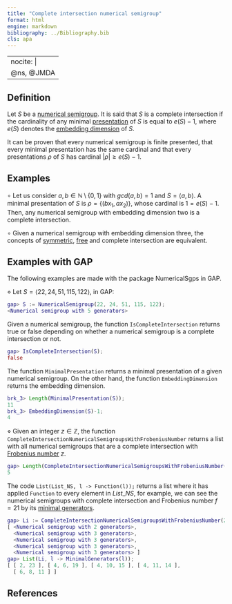 ```yaml
---
title: "Complete intersection numerical semigroup"
format: html
engine: markdown
bibliography: ../Bibliography.bib
cls: apa
---
```


---
nocite: |
  @ns, @JMDA
---

<!-- Definición de Num. Sem. -->

## Definition

Let $S$ be a [numerical semigroup](../Basic-concepts/Numerical-semigroup.qmd). It is said that $S$ is a complete intersection if the cardinality of any minimal [presentation](../Presentations-NS/Presentation-NS.qmd) of $S$ is equal to $e(S) - 1$, where $e(S)$ denotes the [embedding dimension](../Basic-concepts/Embedding-dimension.qmd) of $S$.

It can be proven that every numerical semigroup is finite presented, that every minimal presentation has the same cardinal and that every presentations $\rho$ of $S$ has cardinal $|\rho| \ge e(S) - 1$.

## Examples

$\circ$ Let us consider $a,b \in \mathbb{N} \setminus \{0,1\}$ with $gcd(a,b) = 1$ and $S = \langle a, b \rangle$. A minimal presentation of $S$ is $\rho = \{(bx_1, ax_2)\}$, whose cardinal is $1 = e(S) - 1$. Then, any numerical semigroup with embedding dimension two is a complete intersection.

$\circ$ Given a numerical semigroup with embedding dimension three, the concepts of [symmetric](../Families-NS/NS-symmetric.qmd), [free](../Families-NS/NS-free.qmd) and complete intersection are equivalent.

## Examples with GAP

The following examples are made with the package NumericalSgps in GAP.

$\diamond$ Let $S = \langle 22, 24, 51, 115, 122 \rangle$, in GAP:

``` gap
gap> S := NumericalSemigroup(22, 24, 51, 115, 122);
<Numerical semigroup with 5 generators>
```

Given a numerical semigroup, the function `IsCompleteIntersection` returns true or false depending on whether a numerical semigroup is a complete intersection or not.

``` gap
gap> IsCompleteIntersection(S);
false
```

The function `MinimalPresentation` returns a minimal presentation of a given numerical semigroup. On the other hand, the function `EmbeddingDimension` returns the embedding dimension.

``` gap
brk_3> Length(MinimalPresentation(S));
11
brk_3> EmbeddingDimension(S)-1;
4
```

$\diamond$ Given an integer $z \in \mathbb{Z}$, the function `CompleteIntersectionNumericalSemigroupsWithFrobeniusNumber` returns a list with all numerical semigroups that are a complete intersection with [Frobenius number](../Basic-concepts/Frobenius-number.qmd) $z$.

``` gap
gap> Length(CompleteIntersectionNumericalSemigroupsWithFrobeniusNumber(21));
5
```

The code `List(List_NS, l -> Function(l));` returns a list where it has applied `Function` to every element in $List\_NS$, for example, we can see the numerical semigroups with complete intersection and Frobenius number $f = 21$ by its [minimal generators](../Basic-concepts/Minimal-set-of-generators.qmd).

``` gap
gap> Li := CompleteIntersectionNumericalSemigroupsWithFrobeniusNumber(21);
[ <Numerical semigroup with 2 generators>,
  <Numerical semigroup with 3 generators>,
  <Numerical semigroup with 3 generators>,
  <Numerical semigroup with 3 generators>,
  <Numerical semigroup with 3 generators> ]
gap> List(Li, l -> MinimalGenerators(l));
[ [ 2, 23 ], [ 4, 6, 19 ], [ 4, 10, 15 ], [ 4, 11, 14 ],
  [ 6, 8, 11 ] ]
```

## References

::: {#refs}

:::

